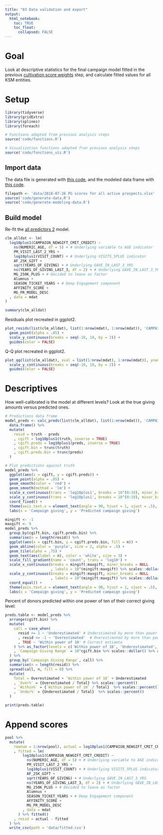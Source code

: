 ```yaml
---
title: "03 Data validation and export"
output:
  html_notebook:
    toc: TRUE
    toc_float:
      collapsed: FALSE
---
```


# Goal

Look at descriptive statistics for the final campaign model fitted in the previous [cultivation score weights](https://cdn.rawgit.com/phively/ksm-models/c58e8065/pg-cultivation-score-fy18/02%20Cultivation%20score%20weights.nb.html) step, and calculate fitted values for all KSM entities.

# Setup

```r
library(tidyverse)
library(gridExtra)
library(splines)
library(foreach)

# Functions adapted from previous analysis steps
source('code/functions.R')

# Visualization functions adapted fron previous analysis steps
source('code/functions_viz.R')
```

## Import data

The data file is generated with [this code](https://github.com/phively/ksm-models/blob/master/pg-cultivation-score-fy18/code/generate-data.R), and the modeled data frame with [this code](https://github.com/phively/ksm-models/blob/master/pg-cultivation-score-fy18/code/generate-modeling-data.R).

```r
filepath <- 'data/2018-07-26 PG scores for all active prospects.xlsx'
source('code/generate-data.R')
source('code/generate-modeling-data.R')
```

## Build model

Re-fit the [all predictors 2](https://cdn.rawgit.com/phively/ksm-models/c58e8065/pg-cultivation-score-fy18/02%20Cultivation%20score%20weights.nb.html#all_predictors_2) model.

```r
clm_alldat <- lm(
  log10plus1(CAMPAIGN_NEWGIFT_CMIT_CREDIT) ~
    ns(NUMERIC_AGE, df = 5) + # Underlying variable to AGE indicator
    PM_VISIT_LAST_2_YRS +
    log10plus1(VISIT_COUNT) + # Underlying VISITS_5PLUS indicator
    AF_25K_GIFT +
    sqrt(YEARS_OF_GIVING) + # Underlying GAVE_IN_LAST_3_YRS
    ns(YEARS_OF_GIVING_LAST_3, df = 2) + # Underlying GAVE_IN_LAST_3_YRS
    MG_250K_PLUS + # Decided to leave as factor
    Alumnus +
    SEASON_TICKET_YEARS + # Deep Engagement component
    AFFINITY_SCORE +
    MG_PR_MODEL_DESC
  , data = mdat
)
```

```r
summary(clm_alldat)
```

Residuals plot recreated in ggplot2.

```r
plot_resids(list(clm_alldat), list(1:nrow(mdat), 1:nrow(mdat)), 'CAMPAIGN_NEWGIFT_CMIT_CREDIT')$insample +
  geom_point(alpha = .05) +
  scale_y_continuous(breaks = seq(-10, 10, by = 2)) +
  guides(color = FALSE)
```

Q-Q plot recreated in ggplot2.

```r
plot_qq(list(clm_alldat), xval = list(1:nrow(mdat), 1:nrow(mdat)), yname= 'CAMPAIGN_NEWGIFT_CMIT_CREDIT')$insample +
  scale_y_continuous(breaks = seq(-10, 10, by = 2)) +
  guides(color = FALSE)
```

# Descriptives

How well-calibrated is the model at different levels? Look at the true giving amounts versus predicted ones.

```r
# Predictions data frame
model_preds <- calc_preds(list(clm_alldat), list(1:nrow(mdat)), 'CAMPAIGN_NEWGIFT_CMIT_CREDIT') %>%
  data.frame() %>%
  mutate(
    resid = truth - preds
    , cgift = log10plus1(truth, inverse = TRUE)
    , cgift.preds = log10plus1(preds, inverse = TRUE)
    , cgift.bin = trunc(truth)
    , cgift.preds.bin = trunc(preds)
  )
```
```r
# Plot predictions against truth
model_preds %>%
  ggplot(aes(x = cgift, y = cgift.preds)) +
  geom_point(alpha = .05) +
  geom_smooth(color = 'red') +
  geom_smooth(method = 'lm') +
  scale_x_continuous(trans = 'log10plus1', breaks = 10^(0:10), minor_breaks = NULL, labels = scales::dollar) +
  scale_y_continuous(trans = 'log10plus1', breaks = 10^(0:10), minor_breaks = NULL, labels = scales::dollar) +
  coord_fixed() +
  theme(axis.text.x = element_text(angle = 90, hjust = 1, vjust = .5), axis.title.y = element_text(angle = 0, vjust = .5)) +
  labs(x = 'Campaign giving', y = 'Predicted campaign giving')
```

```r
mingift <- -1
maxgift <- 9
model_preds %>%
  group_by(cgift.bin, cgift.preds.bin) %>%
  summarise(n = length(resid)) %>%
  ggplot(aes(x = cgift.bin, y = cgift.preds.bin, fill = n)) +
  geom_abline(color = 'purple', size = 2, alpha = .5) +
  geom_tile(alpha = .75) +
  geom_text(aes(label = n), color = 'white', size = 3) +
  scale_fill_gradient(name = 'count', trans = 'log10') +
  scale_x_continuous(breaks = mingift:maxgift, minor_breaks = NULL
                     , labels = 10^(mingift:maxgift) %>% scales::dollar(), limits = c(mingift, maxgift)) +
  scale_y_continuous(breaks = mingift:maxgift, minor_breaks = NULL
                     , labels = 10^(mingift:maxgift) %>% scales::dollar(), limits = c(mingift, maxgift)) +
  coord_equal() +
  theme(axis.text.x = element_text(angle = 90, hjust = 1, vjust = .5), axis.title.y = element_text(angle = 0, vjust = .5)) +
  labs(x = 'Campaign giving', y = 'Predicted campaign giving')
```

Percent of donors predicted within one power of ten of their correct giving level:

```r
preds.table <- model_preds %>%
  arrange(cgift.bin) %>%
  mutate(
    call = case_when(
      resid >= 1 ~ 'Underestimated' # Understimated by more than power of 10
      , resid <= -1 ~ 'Overestimated'  # Overestimated by more than power of 10
      , TRUE ~ 'Within power of 10' # Correct estiamte
    ) %>% as_factor(levels = c('Within power of 10', 'Underestimated', 'Overestimated'))
    , `Campaign Giving Range` = 10^cgift.bin %>% scales::dollar() %>% as_factor()
  ) %>%
  group_by(`Campaign Giving Range`, call) %>%
  summarise(n = length(resid)) %>%
  spread(call, n, fill = 0) %>%
  mutate(
    Total = Overestimated + `Within power of 10` + Underestimated
    , `Over%` = {Overestimated / Total} %>% scales::percent()
    , `Within%` = {`Within power of 10` / Total}  %>% scales::percent()
    , `Under%` = {Underestimated / Total}  %>% scales::percent()
  )
```

```r
print(preds.table)
```

# Append scores

```r
pool %>%
  mutate(
    rownum = 1:nrow(pool), actual = log10plus1(CAMPAIGN_NEWGIFT_CMIT_CREDIT)
    , fitted = lm(
        log10plus1(CAMPAIGN_NEWGIFT_CMIT_CREDIT) ~
          ns(NUMERIC_AGE, df = 5) + # Underlying variable to AGE indicator
          PM_VISIT_LAST_2_YRS +
          log10plus1(VISIT_COUNT) + # Underlying VISITS_5PLUS indicator
          AF_25K_GIFT +
          sqrt(YEARS_OF_GIVING) + # Underlying GAVE_IN_LAST_3_YRS
          ns(YEARS_OF_GIVING_LAST_3, df = 2) + # Underlying GAVE_IN_LAST_3_YRS
          MG_250K_PLUS + # Decided to leave as factor
          Alumnus +
          SEASON_TICKET_YEARS + # Deep Engagement component
          AFFINITY_SCORE +
          MG_PR_MODEL_DESC
        , data = mdat
      ) %>% fitted()
    , resid = actual - fitted
  ) %>%
  write_csv(path = 'data/fitted.csv')
```
